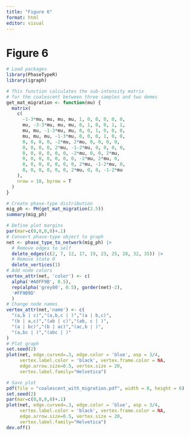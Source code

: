 ```yaml
---
title: "Figure 6"
format: html
editor: visual
---
```


# Figure 6

```r

# Load packages
library(PhaseTypeR)
library(igraph)

```

```r

# This function calculates the sub-intensity matrix
# for the coalescent between three samples and two demes
get_mat_migration <- function(mu) {
  matrix(
    c(
      -1-3*mu, mu, mu, mu, 1, 0, 0, 0, 0, 0,
      mu, -3-3*mu, mu, mu, 0, 1, 0, 0, 1, 1,
      mu, mu, -1-3*mu, mu, 0, 0, 1, 0, 0, 0,
      mu, mu, mu, -1-3*mu, 0, 0, 0, 1, 0, 0,
      0, 0, 0, 0, -2*mu, 2*mu, 0, 0, 0, 0,
      0, 0, 0, 0, 2*mu, -1-2*mu, 0, 0, 0, 0,
      0, 0, 0, 0, 0, 0, -2*mu, 0, 0, 2*mu,
      0, 0, 0, 0, 0, 0, 0, -2*mu, 2*mu, 0,
      0, 0, 0, 0, 0, 0, 0, 2*mu, -1-2*mu, 0,
      0, 0, 0, 0, 0, 0, 2*mu, 0, 0, -1-2*mu
    ),
    nrow = 10, byrow = T
  )
}

# Create phase-type distribution
mig_ph <- PH(get_mat_migration(2.5))
summary(mig_ph)

```

```r
# Define plot margins
par(mar=c(0,0,0,0)+.1)
# Convert phase-type object to graph
net <- phase_type_to_network(mig_ph) |> 
  # Remove edges to self 
  delete_edges(c(2, 7, 12, 17, 19, 23, 25, 28, 32, 35)) |> 
  # Remove state 0
  delete_vertices(1) 
# Add node colors
vertex_attr(net, 'color') <- c(
  alpha('#A0FF9B', 0.5), 
  rep(alpha('grey80', 0.5), gorder(net)-2), 
  '#FF9B9D'
  )
# Change node names
vertex_attr(net,'name') <- c(
  "(a,b | c)","(a,b,c | )","(a | b,c)",
  "(b | a,c)","(ab | c)","(ab, c | )",
  "(a | bc)","(b | ac)","(ac,b | )",
  "(a,bc | )","(abc | )"
)
# Plot graph
set.seed(2)
plot(net, edge.curved=.3, edge.color = 'blue', asp = 3/4,
     vertex.label.color = 'black', vertex.frame.color = NA,
     edge.arrow.size=0.5, vertex.size = 20,
     vertex.label.family="Helvetica")

```

```r
# Save plot
pdf(file = "coalescent_with_migration.pdf", width = 8, height = 6)
set.seed(2)
par(mar=c(0,0,0,0)+.1)
plot(net, edge.curved=.3, edge.color = 'blue', asp = 3/4,
     vertex.label.color = 'black', vertex.frame.color = NA,
     edge.arrow.size=0.5, vertex.size = 20,
     vertex.label.family="Helvetica")
dev.off()
```